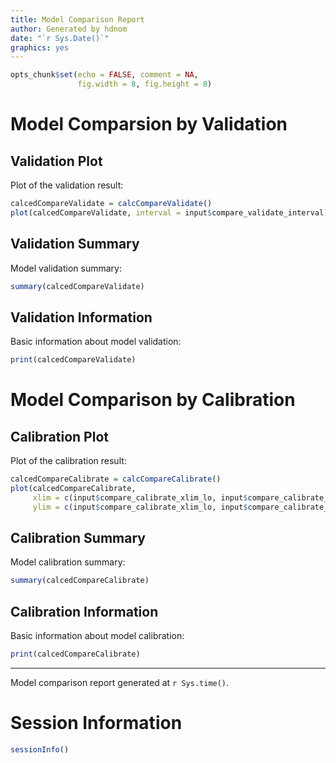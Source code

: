 ```yaml
---
title: Model Comparison Report
author: Generated by hdnom
date: "`r Sys.Date()`"
graphics: yes
---
```


```r
opts_chunk$set(echo = FALSE, comment = NA, 
               fig.width = 8, fig.height = 8)
```

# Model Comparsion by Validation

## Validation Plot

Plot of the validation result:

```r
calcedCompareValidate = calcCompareValidate()
plot(calcedCompareValidate, interval = input$compare_validate_interval)
```

## Validation Summary

Model validation summary:

```r
summary(calcedCompareValidate)
```

## Validation Information

Basic information about model validation:

```r
print(calcedCompareValidate)
```

# Model Comparison by Calibration

## Calibration Plot

Plot of the calibration result:

```r
calcedCompareCalibrate = calcCompareCalibrate()
plot(calcedCompareCalibrate,
     xlim = c(input$compare_calibrate_xlim_lo, input$compare_calibrate_xlim_up),
     ylim = c(input$compare_calibrate_xlim_lo, input$compare_calibrate_xlim_up))
```

## Calibration Summary

Model calibration summary:

```r
summary(calcedCompareCalibrate)
```

## Calibration Information

Basic information about model calibration:

```r
print(calcedCompareCalibrate)
```

<hr>

Model comparison report generated at `r Sys.time()`.

# Session Information

```r
sessionInfo()
```
